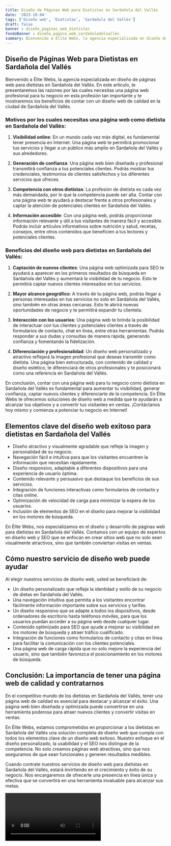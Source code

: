 ```yaml
---
title: Diseño de Páginas Web para Dietistas en Sardañola del Vallés
date: '2023-10-04'
tags: ['Diseño web', 'Dietistas', 'Sardañola del Vallés']
draft: false
banner : diseño_paginas_web_dietistas
fondoBanner : diseño_pagina_web_sardañoladelvallés
summary: Bienvenido a Élite Webs, la agencia especializada en diseño de páginas web para dietistas en Sardañola del Vallés. En este artículo, te presentaremos las razones por las cuales necesitas una página web profesional para tu negocio en esta profesión tan importante y te mostraremos los beneficios de contar con un diseño web de calidad en la ciudad de Sardañola del Vallés.
---
```


## **Diseño de Páginas Web para Dietistas en Sardañola del Vallés**

Bienvenido a Élite Webs, la agencia especializada en diseño de páginas web para dietistas en Sardañola del Vallés. En este artículo, te presentaremos las razones por las cuales necesitas una página web profesional para tu negocio en esta profesión tan importante y te mostraremos los beneficios de contar con un diseño web de calidad en la ciudad de Sardañola del Vallés.

### Motivos por los cuales necesitas una página web como dietista en Sardañola del Vallés:

1. **Visibilidad online**: En un mundo cada vez más digital, es fundamental tener presencia en Internet. Una página web te permitirá promocionar tus servicios y llegar a un público más amplio en Sardañola del Vallés y sus alrededores.

2. **Generación de confianza**: Una página web bien diseñada y profesional transmitirá confianza a tus potenciales clientes. Podrás mostrar tus credenciales, testimonios de clientes satisfechos y los diferentes servicios que ofreces.

3. **Competencia con otros dietistas**: La profesión de dietista es cada vez más demandada, por lo que la competencia puede ser alta. Contar con una página web te ayudará a destacar frente a otros profesionales y captar la atención de potenciales clientes en Sardañola del Vallés.

4. **Información accesible**: Con una página web, podrás proporcionar información relevante y útil a tus visitantes de manera fácil y accesible. Podrás incluir artículos informativos sobre nutrición y salud, recetas, consejos, entre otros contenidos que beneficien a tus lectores y potenciales clientes.

### Beneficios del diseño web para dietistas en Sardañola del Vallés:

1. **Captación de nuevos clientes**: Una página web optimizada para SEO te ayudará a aparecer en los primeros resultados de búsqueda en Sardañola del Vallés y aumentará la visibilidad de tu negocio. Esto te permitirá captar nuevos clientes interesados en tus servicios.

2. **Mayor alcance geográfico**: A través de tu página web, podrás llegar a personas interesadas en tus servicios no solo en Sardañola del Vallés, sino también en otras áreas cercanas. Esto te abrirá nuevas oportunidades de negocio y te permitirá expandir tu clientela.

3. **Interacción con los usuarios**: Una página web te brinda la posibilidad de interactuar con tus clientes y potenciales clientes a través de formularios de contacto, chat en línea, entre otras herramientas. Podrás responder a sus dudas y consultas de manera rápida, generando confianza y fomentando la fidelización.

4. **Diferenciación y profesionalidad**: Un diseño web personalizado y atractivo reflejará la imagen profesional que deseas transmitir como dietista. Una página bien estructurada, con contenido de calidad y diseño estético, te diferenciará de otros profesionales y te posicionará como una referencia en Sardañola del Vallés.

En conclusión, contar con una página web para tu negocio como dietista en Sardañola del Vallés es fundamental para aumentar tu visibilidad, generar confianza, captar nuevos clientes y diferenciarte de la competencia. En Élite Webs te ofrecemos soluciones de diseño web a medida que te ayudarán a alcanzar tus objetivos y a convertir tus visitantes en ventas. ¡Contáctanos hoy mismo y comienza a potenciar tu negocio en Internet!

<GifSeo />

<Cta />

## Elementos clave del diseño web exitoso para dietistas en Sardañola del Vallés

- Diseño atractivo y visualmente agradable que refleje la imagen y personalidad de su negocio.
- Navegación fácil e intuitiva para que los visitantes encuentren la información que necesitan rápidamente.
- Diseño responsivo, adaptable a diferentes dispositivos para una experiencia de usuario óptima.
- Contenido relevante y persuasivo que destaque los beneficios de sus servicios.
- Integración de funciones interactivas como formularios de contacto y citas online.
- Optimización de velocidad de carga para minimizar la espera de los usuarios.
- Inclusión de elementos de SEO en el diseño para mejorar la visibilidad en los motores de búsqueda.

En Élite Webs, nos especializamos en el diseño y desarrollo de páginas web para dietistas en Sardañola del Vallés. Contamos con un equipo de expertos en diseño web y SEO que se enfocan en crear sitios web que no solo sean visualmente atractivos, sino que también conviertan visitas en ventas.

## Cómo nuestro servicio de diseño web puede ayudar

Al elegir nuestros servicios de diseño web, usted se beneficiará de:

- Un diseño personalizado que refleje la identidad y estilo de su negocio de dietas en Sardañola del Vallés.
- Una navegación intuitiva que permita a los visitantes encontrar fácilmente información importante sobre sus servicios y tarifas.
- Un diseño responsivo que se adapte a todos los dispositivos, desde ordenadores de escritorio hasta teléfonos móviles, para que los usuarios puedan acceder a su página web desde cualquier lugar.
- Contenido optimizado para SEO que ayude a mejorar su visibilidad en los motores de búsqueda y atraer tráfico cualificado.
- Integración de funciones como formularios de contacto y citas en línea para facilitar la comunicación con los clientes potenciales.
- Una página web de carga rápida que no solo mejore la experiencia del usuario, sino que también favorezca el posicionamiento en los motores de búsqueda.

## Conclusión: La importancia de tener una página web de calidad y contratarnos

En el competitivo mundo de los dietistas en Sardañola del Vallés, tener una página web de calidad es esencial para destacar y alcanzar el éxito. Una página web bien diseñada y optimizada puede convertirse en una herramienta poderosa para atraer nuevos clientes y convertir visitas en ventas.

En Élite Webs, estamos comprometidos en proporcionar a los dietistas en Sardañola del Vallés una solución completa de diseño web que cumpla con todos los elementos clave de un diseño web exitoso. Nuestro enfoque en el diseño personalizado, la usabilidad y el SEO nos distingue de la competencia. No solo creamos páginas web atractivas, sino que nos aseguramos de que sean funcionales y generen resultados medibles.

Cuando contrate nuestros servicios de diseño web para dietistas en Sardañola del Vallés, estará invirtiendo en el crecimiento y éxito de su negocio. Nos encargaremos de ofrecerle una presencia en línea única y efectiva que se convertirá en una herramienta invaluable para alcanzar sus metas.

<Video />

<CtaBot job='Dietistas' city='Sardañola del Vallés'/>

<Gmaps query='Sardañola del Vallés+españa+maps' />